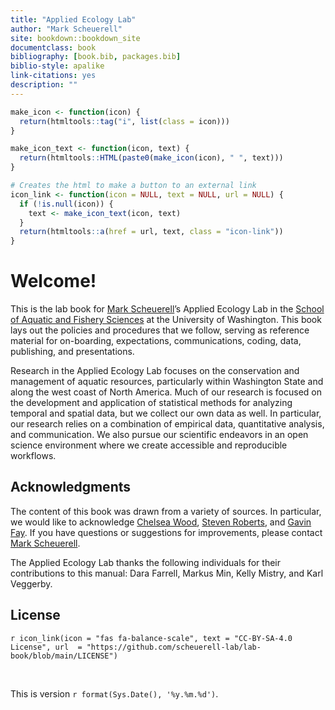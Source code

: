```yaml
--- 
title: "Applied Ecology Lab"
author: "Mark Scheuerell"
site: bookdown::bookdown_site
documentclass: book
bibliography: [book.bib, packages.bib]
biblio-style: apalike
link-citations: yes
description: ""
---
```


```r
make_icon <- function(icon) {
  return(htmltools::tag("i", list(class = icon)))
}

make_icon_text <- function(icon, text) {
  return(htmltools::HTML(paste0(make_icon(icon), " ", text)))
}

# Creates the html to make a button to an external link
icon_link <- function(icon = NULL, text = NULL, url = NULL) {
  if (!is.null(icon)) {
    text <- make_icon_text(icon, text)
  }
  return(htmltools::a(href = url, text, class = "icon-link"))
}
```

# Welcome! {-}

This is the lab book for [Mark Scheuerell](https://fish.uw.edu/faculty/mark-scheuerell/)'s Applied Ecology Lab in the [School of Aquatic and Fishery Sciences](https://fish.uw.edu/) at the University of Washington. This book lays out the policies and procedures that we follow, serving as reference material for on-boarding, expectations, communications, coding, data, publishing, and presentations.

Research in the Applied Ecology Lab focuses on the conservation and management of aquatic resources, particularly within Washington State and along the west coast of North America. Much of our research is focused on the development and application of statistical methods for analyzing temporal and spatial data, but we collect our own data as well. In particular, our research relies on a combination of empirical data, quantitative analysis, and communication. We also pursue our scientific endeavors in an open science environment where we create accessible and reproducible workflows.

## Acknowledgments {-}

The content of this book was drawn from a variety of sources. In particular, we would like to acknowledge [Chelsea Wood](https://fish.uw.edu/faculty/chelsea-wood/), [Steven Roberts](https://fish.uw.edu/faculty/steven-roberts/), and [Gavin Fay](https://sites.google.com/site/gfay42/). If you have questions or suggestions for improvements, please contact [Mark Scheuerell](mailto:scheuerl@uw.edu).

The Applied Ecology Lab thanks the following individuals for their contributions to this manual: Dara Farrell, Markus Min, Kelly Mistry, and Karl Veggerby.

## License {-}

`r icon_link(icon = "fas fa-balance-scale", text = "CC-BY-SA-4.0 License", url  = "https://github.com/scheuerell-lab/lab-book/blob/main/LICENSE")`

<br>

This is version `r format(Sys.Date(), '%y.%m.%d')`.

